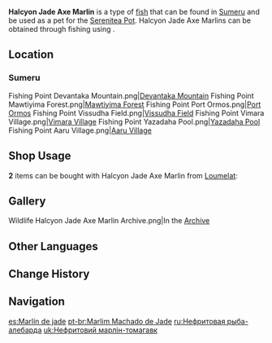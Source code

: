 {{About|the fish|the [[furnishing]]|Ornamental Halcyon Jade Axe Marlin}}
{{Item Infobox
|id           = 131022
|image        = Item Halcyon Jade Axe Marlin.png
|type         = Fish
|invCategory  = Materials
|lbFamily     = Fish
|lbGroup      = Axe Marlins
|lbType       = Wildlife
|location     = Multiple locations
|quality      = 3
|description  = A fish with unique morphology and [[Sumeru]]'s cousin to the [[Butterflyfish|butterfly fish]]. This fish has a broad skeleton and a unique curved body. Legend has it that the first fishermen to catch this fish had their rods tilted at the end of the tail fin and found that the two, when combined, resemble a polearm, hence giving rise to the name "Axe Marlin." This name has made much more of an impression than its scientific name, the "Anchor Hook Butterfly," and it is thus colloquially used amongst most people.<br />The jade-colored Axe Marlin prefers to live in areas where aquatic plants flourish, and where its shape easily blends in with the background. Small fish that wander through the grass often bump into their camouflaged bodies and become dazed, but the marlin doesn't feel provoked, and will instead offer shelter to its neighbors.
|source1      = [[Fishing]]
}}
'''Halcyon Jade Axe Marlin''' is a type of [[fish]] that can be found in [[Sumeru]] and be used as a pet for the [[Serenitea Pot]]. Halcyon Jade Axe Marlins can be obtained through fishing using {{Item|Sugardew Bait|20}}.

==Location==
{{Main|Fishing Points}}
===Sumeru===
<gallery>
Fishing Point Devantaka Mountain.png|[[Fishing/Fishing Point#Devantaka Mountain|Devantaka Mountain]]
Fishing Point Mawtiyima Forest.png|[[Fishing/Fishing Point#Mawtiyima Forest|Mawtiyima Forest]]
Fishing Point Port Ormos.png|[[Fishing/Fishing Point#Port Ormos|Port Ormos]]
Fishing Point Vissudha Field.png|[[Fishing/Fishing Point#Vissudha Field|Vissudha Field]]
Fishing Point Vimara Village.png|[[Fishing/Fishing Point#Vimara Village|Vimara Village]]
Fishing Point Yazadaha Pool.png|[[Fishing/Fishing Point#Yazadaha Pool|Yazadaha Pool]]
Fishing Point Aaru Village.png|[[Fishing/Fishing Point#Aaru Village|Aaru Village]]
</gallery>

==Shop Usage==
'''2''' items can be bought with Halcyon Jade Axe Marlin from [[Loumelat]]:
{{Shop/Header|currency=Fish|vendor=Loumelat}}
{{Shop|End of the Line|{{Card|Peach of the Deep Waves|4}}{{Card|Lazurite Axe Marlin|16}}{{Card|Halcyon Jade Axe Marlin|16}}|1}}<!--Bow-->
{{Shop|Original Fish Ointment|{{Card|Peach of the Deep Waves|2}}{{Card|Lazurite Axe Marlin|8}}{{Card|Halcyon Jade Axe Marlin|8}}|4}}<!--Refinement-->
{{Shop/Footer}}
<!--
==Trivia==
* 
-->
== Gallery ==
<gallery>
Wildlife Halcyon Jade Axe Marlin Archive.png|In the [[Archive]]
</gallery>

==Other Languages==
{{Other Languages
|default_hidden = 1
|en      = Halcyon Jade Axe Marlin
|zhs     = 翡玉斧枪鱼
|zhs_rm  = Fěiyù Fǔqiāng-yú
|zht     = 翡玉斧槍魚
|zht_rm  = Fěiyù Fǔqiāng-yú
|ja      = 翠玉ハチェットウオ
|ja_rm   = Suigyoku Hachettouo
|ko      = 비옥 미늘창 물고기
|ko_rm   = Biok Mineulchang Mulgogi
|es      = Marlín de jade
|fr      = Marlin à hache de jade
|ru      = Нефритовая рыба-алебарда
|th      = Halcyon Jade Axe Marlin
|vi      = Cá Rìu Bích Ngọc
|de      = Jade-Axt-Marlin
|id      = Halcyon Jade Axe Marlin
|pt      = Marlim Machado de Jade
|tr      = Dingin Yeşim Balta Balığı
|it      = Pesce mezzaluna color giada
}}

==Change History==
{{Change History|3.0}}

==Navigation==
{{Material Navbox|type=Fishing Materials|state=collapsed}}
{{Wildlife Navbox}}

[[es:Marlín de jade]]
[[pt-br:Marlim Machado de Jade]]
[[ru:Нефритовая рыба-алебарда]]
[[uk:Нефритовий марлін-томагавк]]